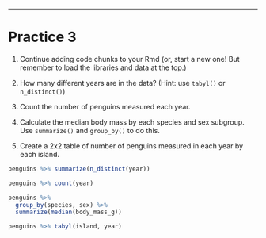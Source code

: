 



---

# Practice 3

1. Continue adding code chunks to your Rmd (or, start a new one! But remember to load the libraries and data at the top.)

1. How many different years are in the data? (Hint: use `tabyl()` or `n_distinct()`)

1. Count the number of penguins measured each year.

1. Calculate the median body mass by each species and sex subgroup. Use `summarize()` and `group_by()` to do this.

1. Create a 2x2 table of number of penguins measured in each year by each island.

```r
penguins %>% summarize(n_distinct(year))

penguins %>% count(year)

penguins %>% 
  group_by(species, sex) %>%
  summarize(median(body_mass_g))

penguins %>% tabyl(island, year)
```




